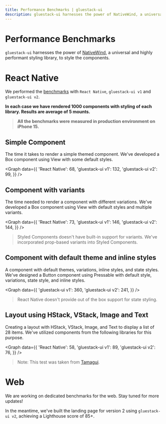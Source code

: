 ```yaml
---
title: Performance Benchmarks | gluestack-ui
description: gluestack-ui harnesses the power of NativeWind, a universal and highly performant styling library, to style the components.
---
```



<Meta title="ui/Home/Performance/Benchmarks" />

# Performance Benchmarks

`gluestack-ui` harnesses the power of [NativeWind](https://www.nativewind.dev/v4/overview), a universal and highly performant styling library, to style the components.

# React Native

We performed the [benchmarks](https://github.com/gluestack/gluestack-ui-benchmarks) with `React Native`, `gluestack-ui v1` and `gluestack-ui v2`.

**In each case we have rendered 1000 components with styling of each library. Results are average of 5 mounts.**

> **All the benchmarks were measured in production environment on iPhone 15.**

## Simple Component

The time it takes to render a simple themed component. We've developed a Box component using View with some default styles.

<Graph
  data={{
    'React Native': 68,
    'gluestack-ui v1': 132,
    'gluestack-ui v2': 99,
  }}
/>

## Component with variants

The time needed to render a component with different variations. We've developed a Box component using View with default styles and multiple variants.

<Graph
  data={{
    'React Native': 73,
    'gluestack-ui v1': 146,
    'gluestack-ui v2': 144,
  }}
/>

> Styled Components doesn't have built-in support for variants. We've incorporated prop-based variants into Styled Components.

## Component with default theme and inline styles

A component with default themes, variations, inline styles, and state styles. We've designed a Button component using Pressable with default style, variations, state style, and inline styles.

<Graph
  data={{
    'gluestack-ui v1': 360,
    'gluestack-ui v2': 241,
  }}
/>

> React Native doesn't provide out of the box support for state styling.

## Layout using HStack, VStack, Image and Text

Creating a layout with HStack, VStack, Image, and Text to display a list of 28 items. We've utilized components from the following libraries for this purpose.

<Graph
  data={{
    'React Native': 58,
    'gluestack-ui v1': 89,
    'gluestack-ui v2': 76,
  }}
/>

> Note: This test was taken from [Tamagui](https://github.com/tamagui/tamagui/tree/24ac758bbe5d6ff2f67f25071df4286e0594f578/starters/benchmark).

# Web

We are working on dedicated benchmarks for the web. Stay tuned for more updates!

In the meantime, we've built the landing page for version 2 using `gluestack-ui v2`, achieving a Lighthouse score of 85+.